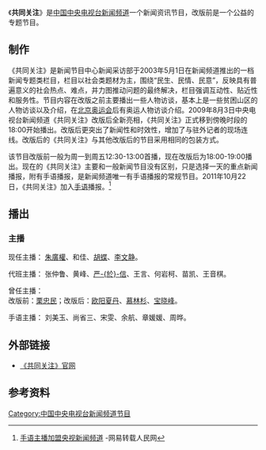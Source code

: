 {{In-progress_tvshow|条目}}
{{影集资讯
| 名称 = 共同关注
| 英文名称= Focus on
| 图片 = Focus On 2019 16 9.jpg
| 图说 = 2019年10月16日起的片头
| 分类 = 新闻资讯节目
| 地区 = {{CHN}}
| 制片人 = [[中国中央电视台|中国中央电视台]]新闻中心
| 每集长 = 通常1小时
| 语言 = 普通话和手语
| 频道 = [[中国中央电视台新闻频道|中国中央电视台新闻频道]]
| 开始 = 2003年5月1日
| 结束 = 至今
| 图像制式  =  [[HDTV|HDTV]] [[1080i|1080i]] [[16:9|16:9]]
}}
《'''共同关注'''》是[[中国中央电视台新闻频道|中国中央电视台新闻频道]]一个新闻资讯节目，改版前是一个公益的专题节目。

== 制作 ==
{{Unreferenced section}}
《共同关注》是新闻节目中心新闻采访部于2003年5月1日在新闻频道推出的一档新闻专题类栏目，栏目以社会类题材为主，围绕“民生、民情、民意”，反映具有普遍意义的社会热点、难点，并力图推动问题的最终解决，栏目强调互动性、贴近性和服务性。节目内容在改版之前主要播出一些人物访谈，基本上是一些贫困山区的人物访谈以及介绍，在[[2008年夏季奥林匹克运动会|北京奥运会]]后有奥运人物访谈介绍。2009年8月3日中央电视台新闻频道《共同关注》改版后全新亮相，《共同关注》正式移到傍晚时段的18:00开始播出。改版后更突出了新闻性和时效性，增加了与驻外记者的现场连线。改版后的《共同关注》与其他改版后的节目采用相同的包装方式。

该节目改版前一般为周一到周五12:30-13:00首播，现在改版后为18:00-19:00播出。现在的《共同关注》主要和一般新闻节目没有区别，只是选择一天的重点新闻播报，附有手语播报，是新闻频道唯一有手语播报的常规节目。2011年10月22日，《共同关注》加入[[手语|手语]]播报。<ref>[http://news.163.com/11/1021/13/7GT4535L00014JB6.html 手语主播加盟央视新闻频道] {{Wayback|url=http://news.163.com/11/1021/13/7GT4535L00014JB6.html |date=20170101231439 }}-网易转载人民网</ref>

== 播出 ==
=== 主播 ===
现任主播：
[[朱廣權|朱廣權]]、和佳、[[胡蝶_(主播)|胡蝶]]、[[李文静|李文静]]。

代班主播：
张仲鲁、黄峰、[[严於信|严-{於}-信]]、王言、何岩柯、苗凯、王音棋。

曾任主播：<br>
改版前：[[栗忠民|栗忠民]]；改版后：[[欧阳夏丹|欧阳夏丹]]、[[慕林杉|慕林杉]]、[[宝晓峰|宝晓峰]]。

手语主播：
刘美玉、尚省三、宋雯、余航、章媛媛、周晔。

==外部链接==
*[http://tv.cctv.com/lm/gtgz/ 《共同关注》官网]{{Wayback|url=http://tv.cctv.com/lm/gtgz/ |date=20201028030633 }}

== 参考资料 ==


[[Category:中国中央电视台新闻频道节目|Category:中国中央电视台新闻频道节目]]